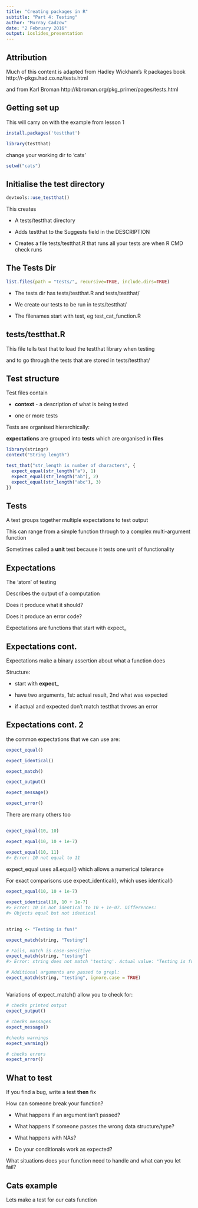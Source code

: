 ```yaml
---
title: "Creating packages in R"
subtitle: "Part 4: Testing"
author: "Murray Cadzow"
date: "2 February 2016"
output: ioslides_presentation
---
```


## Attribution

Much of this content is adapted from Hadley Wickham's R packages book
http://r-pkgs.had.co.nz/tests.html

and from Karl Broman
http://kbroman.org/pkg_primer/pages/tests.html

## Getting set up

This will carry on with the example from lesson 1

```r
install.packages('testthat')

library(testthat)

```

change your working dir to 'cats'

```r
setwd("cats")
```

## Initialise the test directory

```r

devtools::use_testthat()

```

This creates

* A tests/testthat directory

* Adds testthat to the Suggests field in the DESCRIPTION

* Creates a file tests/testthat.R that runs all your tests are when R CMD check runs

## The Tests Dir

```r
list.files(path = "tests/", recursive=TRUE, include.dirs=TRUE)
```

* The tests dir has tests/testthat.R and tests/testthat/

* We create our tests to be run in tests/testthat/

* The filenames start with test, eg test_cat_function.R

## tests/testthat.R

This file tells test that to load the testthat library when testing

and to go through the tests that are stored in tests/testthat/

## Test structure

Test files contain 

* __context__ - a description of what is being tested

* one or more tests

Tests are organised hierarchically: 

__expectations__ are grouped into __tests__ which are organised in __files__

```r
library(stringr)
context("String length")

test_that("str_length is number of characters", {
  expect_equal(str_length("a"), 1)
  expect_equal(str_length("ab"), 2)
  expect_equal(str_length("abc"), 3)
})
```

## Tests

A test groups together multiple expectations to test output

This can range from a simple function through to a complex multi-argument function

Sometimes called a __unit__ test because it tests one unit of functionality


## Expectations

The 'atom' of testing

Describes the output of a computation

Does it produce what it should?

Does it produce an error code?

Expectations are functions that start with expect_

## Expectations cont.

Expectations make a binary assertion about what a function does

Structure:

  * start with __expect\___

  * have two arguments, 1st: actual result, 2nd what was expected
  
  * if actual and expected don't match testthat throws an error

## Expectations cont. 2

the common expectations that we can use are:

```r
expect_equal()

expect_identical()

expect_match()

expect_output()

expect_message()

expect_error()
```

There are many others too

##


```r
expect_equal(10, 10)

expect_equal(10, 10 + 1e-7)

expect_equal(10, 11)
#> Error: 10 not equal to 11

```

expect_equal uses all.equal() which allows a numerical tolerance 

For exact comparisons use expect_identical(), which uses identical() 

```r
expect_equal(10, 10 + 1e-7)

expect_identical(10, 10 + 1e-7)
#> Error: 10 is not identical to 10 + 1e-07. Differences: 
#> Objects equal but not identical
```

##

```r
string <- "Testing is fun!"

expect_match(string, "Testing") 

# Fails, match is case-sensitive
expect_match(string, "testing")
#> Error: string does not match 'testing'. Actual value: "Testing is fun!"

# Additional arguments are passed to grepl:
expect_match(string, "testing", ignore.case = TRUE)
```

##

Variations of expect_match() allow you to check for:

```r
# checks printed output
expect_output()

# checks messages
expect_message()

#checks warnings
expect_warning()

# checks errors
expect_error()
```

## What to test

If you find a bug, write a test __then__ fix

How can someone break your function?
  
  * What happens if an argument isn't passed?
  
  * What happens if someone passes the wrong data structure/type?
  
  * What happens with NAs?
  
  * Do your conditionals work as expected?
  
What situations does your function need to handle and what can you let fail?

## Cats example

Lets make a test for our cats function